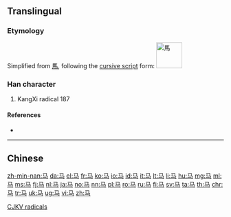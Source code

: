 {{also|馬}}
==Translingual==
{{stroke order}}

===Etymology===
Simplified from [[馬]], following the [[w:Cursive script (East Asia)|cursive script]] form:
[[Image:馬-caoshu.svg|60px|馬]]

===Han character===
{{Han char|rn=187|rad=马|as=00|sn=3|four=|canj=NVSM,NLVM,NPM}}

# KangXi radical 187

====References====
* {{Han ref|kx=1447.241|hdz=74539.020|uh=9A6C|ud=39532}}

----

==Chinese==
{{zh-see|馬}}

[[Category:CJKV radicals|CJKV radicals]]

[[zh-min-nan:马]]
[[da:马]]
[[el:马]]
[[fr:马]]
[[ko:马]]
[[io:马]]
[[id:马]]
[[it:马]]
[[lt:马]]
[[li:马]]
[[hu:马]]
[[mg:马]]
[[ml:马]]
[[ms:马]]
[[fj:马]]
[[nl:马]]
[[ja:马]]
[[no:马]]
[[nn:马]]
[[pl:马]]
[[ro:马]]
[[ru:马]]
[[fi:马]]
[[sv:马]]
[[ta:马]]
[[th:马]]
[[chr:马]]
[[tr:马]]
[[uk:马]]
[[ug:马]]
[[vi:马]]
[[zh:马]]